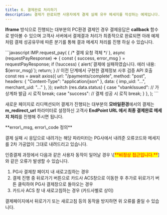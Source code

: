 ```yaml
---
title: 6. 결제완료 처리하기
description: 결제가 완료되면 사용자에게 결제 실패 유무 메세지를 작성하는 예제입니다.
---
```



**Iframe** 방식으로 진행되는 대부분의 PC환경 결제인 경우 결제응답은 **callback** 함수로 받아볼 수
있으며 고객사 서버에서 결제결과 처리가 최종적으로 완료되면 아래 예제처럼 결제 성공유무에 따른 분기를
통해 결과 메세지 처리를 진행 하실 수 있습니다.

<Tabs>
  <Tab title="JavaScript">
    ```javascript
    IMP.request_pay(
      {
        /* 결제 요청 객체 */
      },
      async (requestPayResponse) => {
        const { success, error_msg } = requestPayResponse;
        if (!success) {
          alert(`결제에 실패하였습니다. 에러 내용: ${error_msg}`);
          return;
        }
        // 이전 단계에서 구현한 결제정보 사후 검증 API 호출
        const res = await axios({
          url: "/payments/complete",
          method: "post",
          headers: { "Content-Type": "application/json" },
          data: { imp_uid: "...", merchant_uid: "..." },
        });
        switch (res.data.status) {
          case "vbankIssued":
            // 가상계좌 발급 시 로직
            break;
          case "success":
            // 결제 성공 시 로직
            break;
        }
      },
    );
    ```
  </Tab>
</Tabs>

새로운 페이지로 리디렉션되어 결제가 진행되는 대부분의 **모바일환경**에서의 결제는
**m\_redirect\_url** 파라미터로 설정하신 고객사 **EndPoint URL 에서 최종 결제완료 메세지 처리**를
진행해 주시면 됩니다.

<Hint style="info">
  **error\_msg, error\_code 정의**

  결제 실패 시 응답으로 내려가는 해당 파라미터는 PG사에서 내려준 오류코드와 메세지를 2차 가공없이 그대로 내려드리고 있습니다.
</Hint>

<Hint style="danger">
  인증결제 과정에서 다음과 같은 사용자 동작이 일어날 경우 \[<mark style="color:red;">**비정상 접근입니다.**</mark>]와 같은 오류가 발생할 수 있습니다.

  1. PG사 결제창 페이지 내 새로고침하는 경우
  2. 결제 진행 중 뒤로가기 버튼으로 카드사 ACS창으로 이동한 후 추가로 뒤로가기 버튼 클릭하여 PG사 결제창으로 돌아오는 경우
  3. 카드사 ACS 창 내 새로고침하는 경우 (카드사별로 상이)

  결제페이지에서 뒤로가기 또는 새로고침 등의 동작을 방지하면 위 오류를 줄일 수 있습니다.
</Hint>
